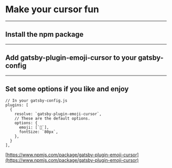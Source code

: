 # Make your cursor fun

---

## Install the npm package

<NPMPackage name="gatsby-plugin-emoji-cursor" />

---

## Add gatsby-plugin-emoji-cursor to your gatsby-config

<GatsbyPlugin name="gatsby-plugin-emoji-cursor" />

---

## Set some options if you like and enjoy

```
// In your gatsby-config.js
plugins: [
  {
    resolve: `gatsby-plugin-emoji-cursor`,
    // These are the default options.
    options: {
      emoji: [`🐖`],
      fontSize: `80px`,
    },
  }
],
```

[https://www.npmjs.com/package/gatsby-plugin-emoji-cursor](https://www.npmjs.com/package/gatsby-plugin-emoji-cursor)
